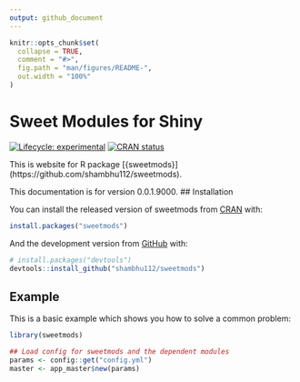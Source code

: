 ```yaml
---
output: github_document
---
```


<!-- README.md is generated from README.Rmd. Please edit that file -->

```r
knitr::opts_chunk$set(
  collapse = TRUE,
  comment = "#>",
  fig.path = "man/figures/README-",
  out.width = "100%"
)
```

# Sweet Modules for Shiny

<!-- badges: start -->
[![Lifecycle: experimental](https://img.shields.io/badge/lifecycle-experimental-orange.svg)](https://www.tidyverse.org/lifecycle/#experimental)
[![CRAN status](https://www.r-pkg.org/badges/version/sweetmods)](https://CRAN.R-project.org/package=sweetmods)
<!-- badges: end -->

<!-- description: start -->
This is website for R package [{sweetmods}] (https://github.com/shambhu112/sweetmods).

This documentation is for version 0.0.1.9000.
<!-- description: end -->
## Installation

You can install the released version of sweetmods from [CRAN](https://CRAN.R-project.org) with:

``` r
install.packages("sweetmods")
```

And the development version from [GitHub](https://github.com/) with:

``` r
# install.packages("devtools")
devtools::install_github("shambhu112/sweetmods")
```
## Example

This is a basic example which shows you how to solve a common problem:

```r
library(sweetmods)

## Load config for sweetmods and the dependent modules
params <- config::get("config.yml")
master <- app_master$new(params)


```
